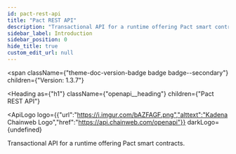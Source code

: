 ```yaml
---
id: pact-rest-api
title: "Pact REST API"
description: "Transactional API for a runtime offering Pact smart contracts."
sidebar_label: Introduction
sidebar_position: 0
hide_title: true
custom_edit_url: null
---
```



<span
  className={"theme-doc-version-badge badge badge--secondary"}
  children={"Version: 1.3.7"}
>
</span>

<Heading
  as={"h1"}
  className={"openapi__heading"}
  children={"Pact REST API"}
>
</Heading>

<ApiLogo
  logo={{"url":"https://i.imgur.com/bAZFAGF.png","alttext":"Kadena Chainweb Logo","href":"https://api.chainweb.com/openapi"}}
  darkLogo={undefined}
>
  
</ApiLogo>

Transactional API for a runtime offering Pact smart contracts.



      
